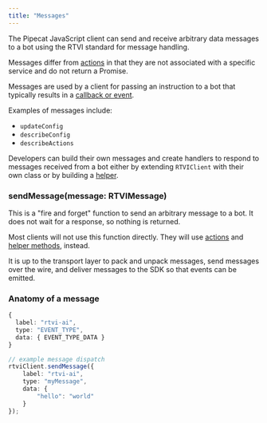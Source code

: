 ```yaml
---
title: "Messages"
---
```


The Pipecat JavaScript client can send and receive arbitrary data messages to a bot using the RTVI standard for message handling.

Messages differ from [actions](./actions) in that they are not associated with a specific service and do not return a Promise.

Messages are used by a client for passing an instruction to a bot that typically results in a [callback or event](./callbacks).

Examples of messages include:

- `updateConfig`
- `describeConfig`
- `describeActions`

Developers can build their own messages and create handlers to respond to messages received from a bot either by extending `RTVIClient` with their own class or by building a [helper](./helpers/introduction).

### sendMessage(message: RTVIMessage)

This is a "fire and forget" function to send an arbitrary message to a bot. It does not wait for a response, so nothing is returned.

Most clients will not use this function directly. They will use [actions](./actions) and [helper methods](./helpers), instead.

It is up to the transport layer to pack and unpack messages, send messages over the wire, and deliver messages to the SDK so that events can be emitted.

### Anatomy of a message

```typescript
{
  label: "rtvi-ai",
  type: "EVENT_TYPE",
  data: { EVENT_TYPE_DATA }
}

// example message dispatch
rtviClient.sendMessage({
	label: "rtvi-ai",
	type: "myMessage",
	data: {
		"hello": "world"
  	}
});
```
